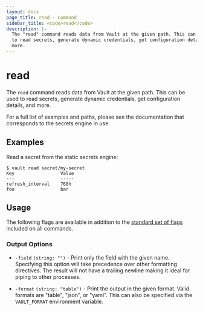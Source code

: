 ```yaml
---
layout: docs
page_title: read - Command
sidebar_title: <code>read</code>
description: |-
  The "read" command reads data from Vault at the given path. This can be used
  to read secrets, generate dynamic credentials, get configuration details, and
  more.
---
```


# read

The `read` command reads data from Vault at the given path. This can be used to
read secrets, generate dynamic credentials, get configuration details, and more.

For a full list of examples and paths, please see the documentation that
corresponds to the secrets engine in use.

## Examples

Read a secret from the static secrets engine:

```text
$ vault read secret/my-secret
Key                 Value
---                 -----
refresh_interval    768h
foo                 bar
```

## Usage

The following flags are available in addition to the [standard set of
flags](/docs/commands) included on all commands.

### Output Options

- `-field` `(string: "")` - Print only the field with the given name. Specifying
  this option will take precedence over other formatting directives. The result
  will not have a trailing newline making it ideal for piping to other processes.

- `-format` `(string: "table")` - Print the output in the given format. Valid
  formats are "table", "json", or "yaml". This can also be specified via the
  `VAULT_FORMAT` environment variable.

